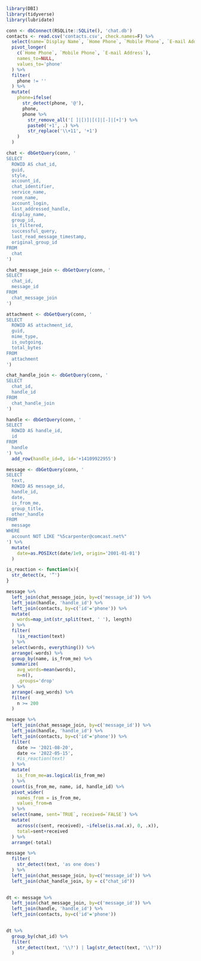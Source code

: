 

```r
library(DBI)
library(tidyverse)
library(lubridate)
```

```r
conn <- dbConnect(RSQLite::SQLite(), 'chat.db')
contacts <- read.csv('contacts.csv', check.names=F) %>%
  select(name=`Display Name`, `Home Phone`, `Mobile Phone`, `E-mail Address`) %>%
  pivot_longer(
    c(`Home Phone`, `Mobile Phone`, `E-mail Address`),
    names_to=NULL,
    values_to='phone'
  ) %>%
  filter(
    phone != ''
  ) %>%
  mutate(
    phone=ifelse(
      str_detect(phone, '@'),
      phone,
      phone %>%
        str_remove_all('[ ]|[)]|[(]|[-]|[+]') %>%
        paste0('+1', .) %>%
        str_replace('\\+11', '+1')
    )
  )
```


```r
chat <- dbGetQuery(conn, '
SELECT 
  ROWID AS chat_id,
  guid,
  style,
  account_id,
  chat_identifier,
  service_name,
  room_name,
  account_login,
  last_addressed_handle,
  display_name,
  group_id,
  is_filtered,
  successful_query,
  last_read_message_timestamp,
  original_group_id
FROM 
  chat
')

chat_message_join <- dbGetQuery(conn, '
SELECT 
  chat_id,
  message_id
FROM 
  chat_message_join
')

attachment <- dbGetQuery(conn, '
SELECT 
  ROWID AS attachment_id,
  guid,
  mime_type,
  is_outgoing,
  total_bytes
FROM
  attachment
')

chat_handle_join <- dbGetQuery(conn, '
SELECT 
  chat_id, 
  handle_id 
FROM 
  chat_handle_join
')

handle <- dbGetQuery(conn, '
SELECT
  ROWID AS handle_id,
  id
FROM
  handle
') %>%
  add_row(handle_id=0, id='+14109922955')

message <- dbGetQuery(conn, '
SELECT 
  text,
  ROWID AS message_id,
  handle_id,
  date,
  is_from_me,
  group_title,
  other_handle
FROM 
  message
WHERE
  account NOT LIKE "%5carpenter@comcast.net%"
') %>%
  mutate(
    date=as.POSIXct(date/1e9, origin='2001-01-01')
  )
```

```r
is_reaction <- function(x){
  str_detect(x, '”')
}
```

```r
message %>%
  left_join(chat_message_join, by=c('message_id')) %>%
  left_join(handle, 'handle_id') %>%
  left_join(contacts, by=c('id'='phone')) %>%
  mutate(
    words=map_int(str_split(text, ' '), length)
  ) %>%
  filter(
    !is_reaction(text)
  ) %>%
  select(words, everything()) %>%
  arrange(-words) %>%
  group_by(name, is_from_me) %>%
  summarize(
    avg_words=mean(words),
    n=n(),
    .groups='drop'
  ) %>%
  arrange(-avg_words) %>%
  filter(
    n >= 200
  )
```



```r
message %>%
  left_join(chat_message_join, by=c('message_id')) %>%
  left_join(handle, 'handle_id') %>%
  left_join(contacts, by=c('id'='phone')) %>%
  filter(
    date >= '2021-08-20',
    date <= '2022-05-15',
    #is_reaction(text)
  ) %>%
  mutate(
    is_from_me=as.logical(is_from_me)
  ) %>%
  count(is_from_me, name, id, handle_id) %>%
  pivot_wider(
    names_from = is_from_me,
    values_from=n
  ) %>%
  select(name, sent=`TRUE`, received=`FALSE`) %>%
  mutate(
    across(c(sent, received), ~ifelse(is.na(.x), 0, .x)),
    total=sent+received
  ) %>%
  arrange(-total)
```


```r
message %>%
  filter(
    str_detect(text, 'as one does')
  ) %>%
  left_join(chat_message_join, by=c('message_id')) %>%
  left_join(chat_handle_join, by = c("chat_id"))
  
```




```r
dt <- message %>%
  left_join(chat_message_join, by=c('message_id')) %>%
  left_join(handle, 'handle_id') %>%
  left_join(contacts, by=c('id'='phone'))
  

dt %>%
  group_by(chat_id) %>%
  filter(
    str_detect(text, '\\?') | lag(str_detect(text, '\\?'))
  ) 
```



